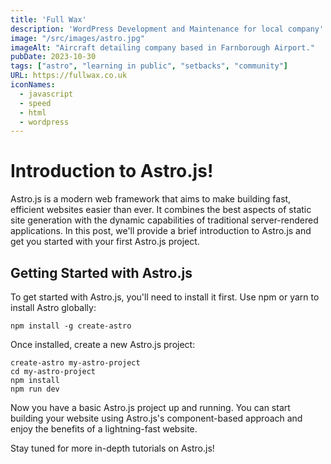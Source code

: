 ```yaml
---
title: 'Full Wax'
description: 'WordPress Development and Maintenance for local company'
image: "/src/images/astro.jpg"
imageAlt: "Aircraft detailing company based in Farnborough Airport."
pubDate: 2023-10-30
tags: ["astro", "learning in public", "setbacks", "community"]
URL: https://fullwax.co.uk
iconNames:
  - javascript
  - speed
  - html
  - wordpress
---
```




# Introduction to Astro.js!

Astro.js is a modern web framework that aims to make building fast, efficient websites easier than ever. It combines the best aspects of static site generation with the dynamic capabilities of traditional server-rendered applications. In this post, we'll provide a brief introduction to Astro.js and get you started with your first Astro.js project.

## Getting Started with Astro.js

To get started with Astro.js, you'll need to install it first. Use npm or yarn to install Astro globally:

`npm install -g create-astro` 

Once installed, create a new Astro.js project:

```
create-astro my-astro-project
cd my-astro-project
npm install
npm run dev
```

Now you have a basic Astro.js project up and running. You can start building your website using Astro.js's component-based approach and enjoy the benefits of a lightning-fast website.

Stay tuned for more in-depth tutorials on Astro.js!